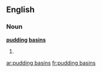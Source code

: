 ==English==

===Noun===
'''[[pudding]] [[basins]]'''

# {{plural of|pudding basin}}

[[ar:pudding basins]]
[[fr:pudding basins]]